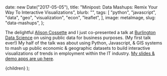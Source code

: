
  date: new Date("2017-05-05"),
  title: "Minipost: Data Mashups: Remix Your Way To Interactive Visualizations",
  blurb: "",
  tags: [
    "python",
    "javascript",
    "data",
    "geo",
    "visualization",
    "econ",
    "leaflet",
  ],
  image: metaImage,
  slug: "data-mashups",
};

The delightful [Alison Cossette](https://twitter.com/alison_cossette) and I just co-presented a talk at [Burlington Data Science](https://www.meetup.com/Burlington-Data-Scientists/) on using public data for business purposes. (My first talk ever!) My half of the talk was about using Python, Javascript, & GIS systems to mash up public economic & geographic datasets to build interactive visualizations of trends in employment within the IT industry. [My slides & demo apps are up here](https://vivshaw.github.io/4-19-public-data-talk/).

  <ArticlePage meta={meta}>{children}</ArticlePage>
);
